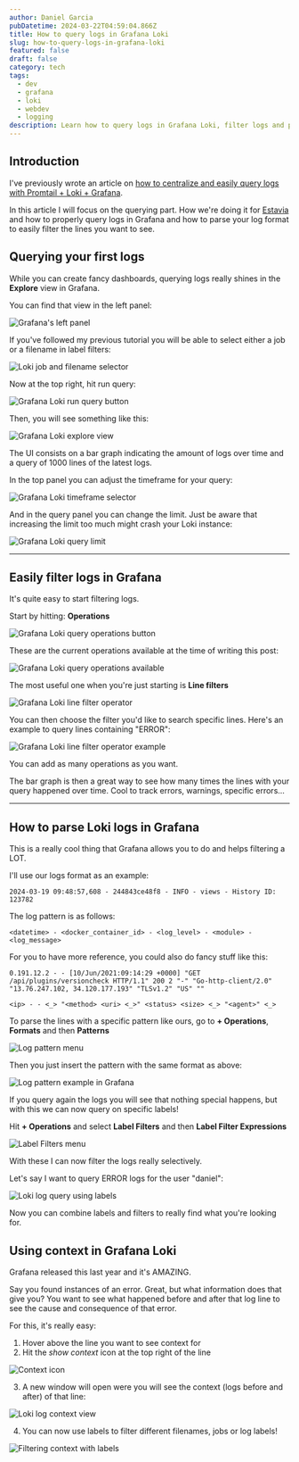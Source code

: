 ```yaml
---
author: Daniel Garcia
pubDatetime: 2024-03-22T04:59:04.866Z
title: How to query logs in Grafana Loki
slug: how-to-query-logs-in-grafana-loki
featured: false
draft: false
category: tech
tags:
  - dev
  - grafana
  - loki
  - webdev
  - logging
description: Learn how to query logs in Grafana Loki, filter logs and parse logs in Grafana.
---
```



## Introduction

I've previously wrote an article on [how to centralize and easily query logs with Promtail + Loki + Grafana](/blog/how-to-centralize-and-visualize-your-app-logs-in-grafana/).

In this article I will focus on the querying part. How we're doing it for [Estavia](https://estavia.ai) and how to properly query logs in Grafana and how to parse your log format to easily filter the lines you want to see.

<NewsletterSignup client:visible />

## Querying your first logs

While you can create fancy dashboards, querying logs really shines in the **Explore** view in Grafana.

You can find that view in the left panel:

![Grafana's left panel](https://dev-to-uploads.s3.amazonaws.com/uploads/articles/maykt7ue57yte37z43bx.png)

If you've followed my previous tutorial you will be able to select either a job or a filename in label filters:

![Loki job and filename selector](https://dev-to-uploads.s3.amazonaws.com/uploads/articles/poh3dwabssoospelfj6j.png)

Now at the top right, hit run query:

![Grafana Loki run query button](https://dev-to-uploads.s3.amazonaws.com/uploads/articles/8ez6codqm7laja2xtsry.png)

Then, you will see something like this:

![Grafana Loki explore view](https://dev-to-uploads.s3.amazonaws.com/uploads/articles/2d59efjp6hehj3vs2n8r.png)

The UI consists on a bar graph indicating the amount of logs over time and a query of 1000 lines of the latest logs.

In the top panel you can adjust the timeframe for your query:

![Grafana Loki timeframe selector](https://dev-to-uploads.s3.amazonaws.com/uploads/articles/q00pamwvm648znc4148w.png)

And in the query panel you can change the limit. Just be aware that increasing the limit too much might crash your Loki instance:

![Grafana Loki query limit](https://dev-to-uploads.s3.amazonaws.com/uploads/articles/6dvvbiz4vycqbqjktyep.png)

---

## Easily filter logs in Grafana

It's quite easy to start filtering logs.

Start by hitting: **Operations**

![Grafana Loki query operations button](https://dev-to-uploads.s3.amazonaws.com/uploads/articles/pwsgq8ib5y7sd1t5iqhf.png)

These are the current operations available at the time of writing this post:

![Grafana Loki query operations available](https://dev-to-uploads.s3.amazonaws.com/uploads/articles/notu57o4cljnpzzajxtj.png)

The most useful one when you're just starting is **Line filters**

![Grafana Loki line filter operator](https://dev-to-uploads.s3.amazonaws.com/uploads/articles/91366d9n7rq3265bdwqs.png)

You can then choose the filter you'd like to search specific lines. Here's an example to query lines containing "ERROR":

![Grafana Loki line filter operator example](https://dev-to-uploads.s3.amazonaws.com/uploads/articles/qy08tf9l30oojjejdws0.png)

You can add as many operations as you want.

The bar graph is then a great way to see how many times the lines with your query happened over time. Cool to track errors, warnings, specific errors...

---

## How to parse Loki logs in Grafana

This is a really cool thing that Grafana allows you to do and helps filtering a LOT.

I'll use our logs format as an example:

```
2024-03-19 09:48:57,608 - 244843ce48f8 - INFO - views - History ID: 123782
```

The log pattern is as follows:

```
<datetime> - <docker_container_id> - <log_level> - <module> - <log_message>
```

For you to have more reference, you could also do fancy stuff like this:

```
0.191.12.2 - - [10/Jun/2021:09:14:29 +0000] "GET /api/plugins/versioncheck HTTP/1.1" 200 2 "-" "Go-http-client/2.0" "13.76.247.102, 34.120.177.193" "TLSv1.2" "US" ""
```

```
<ip> - - <_> "<method> <uri> <_>" <status> <size> <_> "<agent>" <_>
```

To parse the lines with a specific pattern like ours, go to **+ Operations**, **Formats** and then **Patterns**

![Log pattern menu](https://dev-to-uploads.s3.amazonaws.com/uploads/articles/me10232wcweqctyz5014.png)

Then you just insert the pattern with the same format as above:

![Log pattern example in Grafana](https://dev-to-uploads.s3.amazonaws.com/uploads/articles/bq0knibd54strw79jdbp.png)

If you query again the logs you will see that nothing special happens, but with this we can now query on specific labels!

Hit **+ Operations** and select **Label Filters** and then **Label Filter Expressions**

![Label Filters menu](https://dev-to-uploads.s3.amazonaws.com/uploads/articles/ltqtagf8t30nslxt0x50.png)

With these I can now filter the logs really selectively.

Let's say I want to query ERROR logs for the user "daniel":

![Loki log query using labels](https://dev-to-uploads.s3.amazonaws.com/uploads/articles/innt4vt6b5l6f6fz6sen.png)

Now you can combine labels and filters to really find what you're looking for.

## Using context in Grafana Loki

Grafana released this last year and it's AMAZING.

Say you found instances of an error. Great, but what information does that give you? You want to see what happened before and after that log line to see the cause and consequence of that error.

For this, it's really easy:

1. Hover above the line you want to see context for
2. Hit the _show context_ icon at the top right of the line

![Context icon](https://dev-to-uploads.s3.amazonaws.com/uploads/articles/f96lvc5mo1r75m5zbamy.png)

3. A new window will open were you will see the context (logs before and after) of that line:

![Loki log context view](https://dev-to-uploads.s3.amazonaws.com/uploads/articles/hzq12h20kb825emh0xdd.png)

4. You can now use labels to filter different filenames, jobs or log labels!

![Filtering context with labels](https://dev-to-uploads.s3.amazonaws.com/uploads/articles/mzx6emfw88fast766e8e.png)
